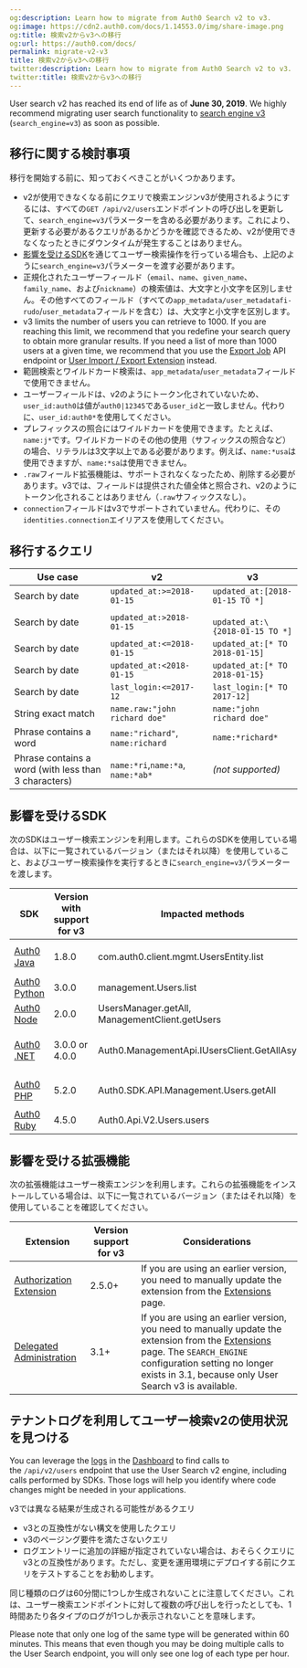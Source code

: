 ```yaml
---
og:description: Learn how to migrate from Auth0 Search v2 to v3.
og:image: https://cdn2.auth0.com/docs/1.14553.0/img/share-image.png
og:title: 検索v2からv3への移行
og:url: https://auth0.com/docs/
permalink: migrate-v2-v3
title: 検索v2からv3への移行
twitter:description: Learn how to migrate from Auth0 Search v2 to v3.
twitter:title: 検索v2からv3への移行
---
```


User search v2 has reached its end of life as of **June 30, 2019**. We highly recommend migrating user search functionality to [search engine v3](/docs/manage-users/user-search) (`search_engine=v3`) as soon as possible.

## 移行に関する検討事項

移行を開始する前に、知っておくべきことがいくつかあります。

* v2が使用できなくなる前にクエリで検索エンジンv3が使用されるようにするには、すべての`GET /api/v2/users`エンドポイントの呼び出しを更新して、`search_engine=v3`パラメーターを含める必要があります。これにより、更新する必要があるクエリがあるかどうかを確認できるため、v2が使用できなくなったときにダウンタイムが発生することはありません。
* [影響を受けるSDK](#impacted-sdks)を通じてユーザー検索操作を行っている場合も、上記のように`search_engine=v3`パラメーターを渡す必要があります。
* 正規化されたユーザーフィールド（`email`、`name`、`given_name`、`family_name`、および`nickname`）の検索値は、大文字と小文字を区別しません。その他すべてのフィールド（すべての`app_metadata/user_metadatafi-rudo`/`user_metadata`フィールドを含む）は、大文字と小文字を区別します。
* v3 limits the number of users you can retrieve to 1000. If you are reaching this limit, we recommend that you redefine your search query to obtain more granular results. If you need a list of more than 1000 users at a given time, we recommend that you use the [Export Job](https://auth0.com/docs/api/management/v2#!/Jobs/post_users_exports) API endpoint or [User Import / Export Extension](/docs/manage-users/user-migration/user-import-export-extension) instead.
* 範囲検索とワイルドカード検索は、`app_metadata`/`user_metadata`フィールドで使用できません。
* ユーザーフィールドは、v2のようにトークン化されていないため、`user_id:auth0`は値が`auth0|12345`である`user_id`と一致しません。代わりに、`user_id:auth0*`を使用してください。
* プレフィックスの照合にはワイルドカードを使用できます。たとえば、`name:j*`です。ワイルドカードのその他の使用（サフィックスの照合など）の場合、リテラルは3文字以上である必要があります。例えば、`name:*usa`は使用できますが、`name:*sa`は使用できません。
* `.raw`フィールド拡張機能は、サポートされなくなったため、削除する必要があります。v3では、フィールドは提供された値全体と照合され、v2のようにトークン化されることはありません（`.raw`サフィックスなし）。
* `connection`フィールドはv3でサポートされていません。代わりに、その`identities.connection`エイリアスを使用してください。

## 移行するクエリ

<table class="table"><thead>
<tr>
<th>Use case</th>
<th>v2</th>
<th>v3</th>
</tr>
</thead>
<tbody>
<tr>
<td>Search by date</td>
<td><code>updated_at:&gt;=2018-01-15</code></td>
<td><code>updated_at:[2018-01-15 TO *]</code></td>
</tr>
<tr>
<td>Search by date</td>
<td><code>updated_at:&gt;2018-01-15</code></td>
<td>
<code>
updated_at:\{2018-01-15 TO *]
</code>
</td>
</tr>
<tr>
<td>Search by date</td>
<td><code>updated_at:&lt;=2018-01-15</code></td>
<td><code>updated_at:[* TO 2018-01-15]</code></td>
</tr>
<tr>
<td>Search by date</td>
<td><code>updated_at:&lt;2018-01-15</code></td>
<td><code>updated_at:[* TO 2018-01-15}</code></td>
</tr>
<tr>
<td>Search by date</td>
<td><code>last_login:&lt;=2017-12</code></td>
<td><code>last_login:[* TO 2017-12]</code></td>
</tr>
<tr>
<td>String exact match</td>
<td><code>name.raw:"john richard doe"</code></td>
<td><code>name:"john richard doe"</code></td>
</tr>
<tr>
<td>Phrase contains a word</td>
<td><code>name:"richard"</code>, <code>name:richard</code></td>
<td><code>name:*richard*</code></td>
</tr>
<tr>
<td>Phrase contains a word (with less than 3 characters)</td>
<td><code>name:*ri</code>,<code>name:*a</code>, <code>name:*ab*</code></td>
<td><em>(not supported)</em></td>
</tr>
</tbody>
</table>

## 影響を受けるSDK

次のSDKはユーザー検索エンジンを利用します。これらのSDKを使用している場合は、以下に一覧されているバージョン（またはそれ以降）を使用していること、およびユーザー検索操作を実行するときに`search_engine=v3`パラメーターを渡します。

<table class="table"><thead>
<tr>
<th>SDK</th>
<th>Version with support for v3</th>
<th>Impacted methods</th>
<th>Considerations</th>
</tr>
</thead>
<tbody>
<tr>
<td><a href="https://github.com/auth0/auth0-java">Auth0 Java</a></td>
<td>1.8.0</td>
<td>com.auth0.client.mgmt.UsersEntity.list</td>
<td>Provide a <code>UserFilter</code> with <code>withSearchEngine("v3")</code></td>
</tr>
<tr>
<td><a href="https://github.com/auth0/auth0-python">Auth0 Python</a></td>
<td>3.0.0</td>
<td>management.Users.list</td>
<td>Provide the parameter <code>search_engine='v3'</code></td>
</tr>
<tr>
<td><a href="https://github.com/auth0/node-auth0">Auth0 Node</a></td>
<td>2.0.0</td>
<td>UsersManager.getAll, ManagementClient.getUsers</td>
<td>Provide the parameter <code>search_engine:'v3'</code></td>
</tr>
<tr>
<td><a href="https://github.com/auth0/auth0.net">Auth0 .NET</a></td>
<td>3.0.0 or 4.0.0</td>
<td>Auth0.ManagementApi.IUsersClient.GetAllAsync</td>
<td>Provide a <code>GetUsersRequest</code> object with <code>SearchEngine</code> = <code>"v3"</code></td>
</tr>
<tr>
<td><a href="https://github.com/auth0/auth0-php">Auth0 PHP</a></td>
<td>5.2.0</td>
<td>Auth0.SDK.API.Management.Users.getAll</td>
<td>Provide the parameter <code>'search_engine' =&gt; 'v3'</code></td>
</tr>
<tr>
<td><a href="https://github.com/auth0/ruby-auth0">Auth0 Ruby</a></td>
<td>4.5.0</td>
<td>Auth0.Api.V2.Users.users</td>
<td>Provide the parameter <code>search_engine: 'v3'</code></td>
</tr>
</tbody>
</table>

## 影響を受ける拡張機能

次の拡張機能はユーザー検索エンジンを利用します。これらの拡張機能をインストールしている場合は、以下に一覧されているバージョン（またはそれ以降）を使用していることを確認してください。

<table class="table"><thead>
<tr>
<th>Extension</th>
<th>Version support for v3</th>
<th>Considerations</th>
</tr>
</thead>
<tbody>
<tr>
<td><a href="/docs/customize/extensions/authorization-extension">Authorization Extension</a></td>
<td>2.5.0+</td>
<td>If you are using an earlier version, you need to manually update the extension from the <a href="https://manage.auth0.com/#/extensions">Extensions</a> page.</td>
</tr>
<tr>
<td><a href="/docs/customize/extensions/delegated-administration-extension">Delegated Administration</a></td>
<td>3.1+</td>
<td>If you are using an earlier version, you need to manually update the extension from the <a href="https://manage.auth0.com/#/extensions">Extensions</a> page. The <code>SEARCH_ENGINE</code> configuration setting no longer exists in 3.1, because only User Search v3 is available.</td>
</tr>
</tbody>
</table>

## テナントログを利用してユーザー検索v2の使用状況を見つける

You can leverage the [logs](/docs/deploy-monitor/logs) in the [Dashboard](https://manage.auth0.com/#/logs) to find calls to the `/api/v2/users` endpoint that use the User Search v2 engine, including calls performed by SDKs. Those logs will help you identify where code changes might be needed in your applications.

v3では異なる結果が生成される可能性があるクエリ

* v3との互換性がない構文を使用したクエリ
* v3のページング要件を満たさないクエリ
* ログエントリーに追加の詳細が指定されていない場合は、おそらくクエリにv3との互換性があります。ただし、変更を運用環境にデプロイする前にクエリをテストすることをお勧めします。

同じ種類のログは60分間に1つしか生成されないことに注意してください。これは、ユーザー検索エンドポイントに対して複数の呼び出しを行ったとしても、1時間あたり各タイプのログが1つしか表示されないことを意味します。

Please note that only one log of the same type will be generated within 60 minutes. This means that even though you may be doing multiple calls to the User Search endpoint, you will only see one log of each type per hour.